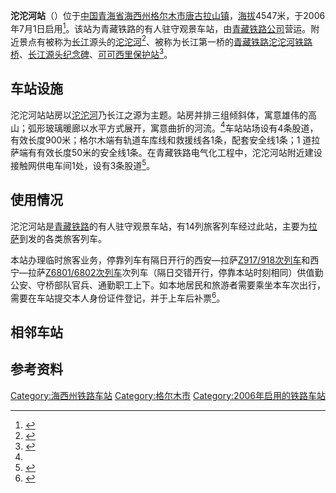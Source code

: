 {{Infobox China railway station
|name = 沱沱河站
|eng_name = Tuotuohe Railway Station
|symbol_right = {{rint|cn|rail}}
|image = Tuotuohe Railway Station.jpg
|caption = 沱沱河站
|code = 43996<ref>{{cite book|title=中华人民共和国铁路车站代码（GB/T 10302-2010）|publisher=中国标准出版社|year=2010|isbn=155066140495|ignore-isbn-error=true|pages=35}}</ref>
|commercial_code = THO
|pinyin_code = TTH
|elevation = 4547米
|type= 会让站
|distance = K1224+811
|address = [[青海省|青海省]][[海西蒙古族藏族自治州|海西蒙古族藏族自治州]][[格尔木市|格尔木市]][[唐古拉山镇|唐古拉山镇]]
|coordinates = {{coord|34|13|59.33|N|92|26|44.72|E|region:CN_type:railwaystation|display=inline,title}}
|line = [[青藏铁路|青藏铁路]]
|classification = 三等站
|platform = 1
|tracks = 4
}}
'''沱沱河站'''（{{bo|z=ཐོག་ཐོག་ཆུ་བོའི་འབབ་ཚུགས་|p=Togtogquwoi Babcug}}）位于[[中国|中国]][[青海省|青海省]][[海西蒙古族藏族自治州|海西州]][[格尔木市|格尔木市]][[唐古拉山镇|唐古拉山镇]]，[[海拔|海拔]]4547米，于2006年7月1日启用<ref name="r1">{{Cite web|title=藏域风格建筑群 璀璨“新天路”|url=http://www.rpccn.com/news/33/200673162447.htm|accessdate=2020-12-16|publisher=中华建筑报|archiveurl=https://web.archive.org/web/20070930190113/http://www.rpccn.com/news/33/200673162447.htm|archivedate=2007-09-30|dead-url=yes}}</ref>。该站为青藏铁路的有人驻守观景车站，由[[中国铁路青藏集团|青藏铁路公司]]营运。附近景点有被称为[[长江|长江]]源头的[[沱沱河|沱沱河]]<ref>{{cite news|title=沱沱河车站：在长江源头响起火车汽笛(组图)|url=http://news.sina.com.cn/c/p/2006-06-12/162210134985.shtml|date=2006-06-12|publisher=新浪网|work=东方网|archive-url=https://web.archive.org/web/20160304092528/http://news.sina.com.cn/c/p/2006-06-12/162210134985.shtml|archive-date=2016-03-04|accessdate=2010-04-15|dead-url=no}}</ref>、被称为长江第一桥的[[青藏铁路沱沱河铁路桥|青藏铁路沱沱河铁路桥]]、[[长江源头纪念碑|长江源头纪念碑]]、[[可可西里保护站|可可西里保护站]]<ref name="r2">{{Cite web|title=坐火車到拉薩·西藏旅遊 - 主題：青藏鐵路旅遊|url=http://tw.mjjq.com/tours/941.html|accessdate=2020-12-16|publisher=美景旅遊網|archive-date=2007-08-07|archive-url=https://web.archive.org/web/20070807030459/http://tw.mjjq.com/tours/941.html|dead-url=no}}</ref>。

==车站设施==
沱沱河站站房以[[沱沱河|沱沱河]]乃长江之源为主题。站房并排三组倾斜体，寓意雄伟的高山；弧形玻璃暖廊以水平方式展开，寓意曲折的河流。<ref name="r1"/>车站站场设有4条股道，有效长度900米；格尔木端有轨道车库线和救援线各1条，配套安全线1条；1 道拉萨端有有效长度50米的安全线1条。在青藏铁路电气化工程中，沱沱河站附近建设接触网供电车间1处，设有3条股道<Ref name="im">
{{cite web|title=改建铁路青藏线格尔木至拉萨段电气化工程环境影响报告书全文|url=http://drc.xizang.gov.cn/zwgk/tz/201906/P020190625395539270247.pdf|publisher=西藏自治区人民政府|date=2019-06-25|accessdate=2020-07-09|archive-date=2020-07-09|archive-url=https://web.archive.org/web/20200709061129/http://drc.xizang.gov.cn/zwgk/tz/201906/P020190625395539270247.pdf|dead-url=yes}}
</ref>。

==使用情况==
沱沱河站是[[青藏铁路|青藏铁路]]的有人驻守观景车站，有14列旅客列车经过此站，主要为[[拉萨站|拉萨]]到发的各类旅客列车。

本站办理临时旅客业务，停靠列车有隔日开行的西安—拉萨[[Z917/918次列车|Z917/918次列车]]和西宁—拉萨[[Z6801/6802次列车|Z6801/6802次列车]]次列车（隔日交错开行，停靠本站时刻相同）供值勤公安、守桥部队官兵、通勤职工上下。如本地居民和旅游者需要乘坐本车次出行，需要在车站提交本人身份证件登记，并于上车后补票<ref>{{cite news|title=沱沱河站派出所十五年护卫“天路”|url=http://www.cpd.com.cn/n10216060/n10216144/202010/t20201005_934494.html|publisher=中国警察网|date=2020-10-05|accessdate=2021-04-25|archive-date=2021-04-28|archive-url=https://web.archive.org/web/20210428023622/http://www.cpd.com.cn/n10216060/n10216144/202010/t20201005_934494.html|dead-url=no}}</ref>。

==相邻车站==
{{start rail box|[[File:China_Railways.svg|16px]] [[中国铁路|中国铁路]]}}
{{s-inop|[[乌丽站|乌丽站]]|{{站|西宁}}方向}}
{{s-line|[[青藏铁路|青藏铁路]]<br />← 19km 沱沱河站 20km →}}
{{s-inop|[[开心岭站|开心岭站]]|{{站|拉萨}}方向}}
{{end box}}

==参考资料==
{{commonscat|Tuotuohe Railway Station}}
{{Reflist}}

{{青藏铁路}}
[[Category:海西州铁路车站|Category:海西州铁路车站]]
[[Category:格尔木市|Category:格尔木市]]
[[Category:2006年启用的铁路车站|Category:2006年启用的铁路车站]]